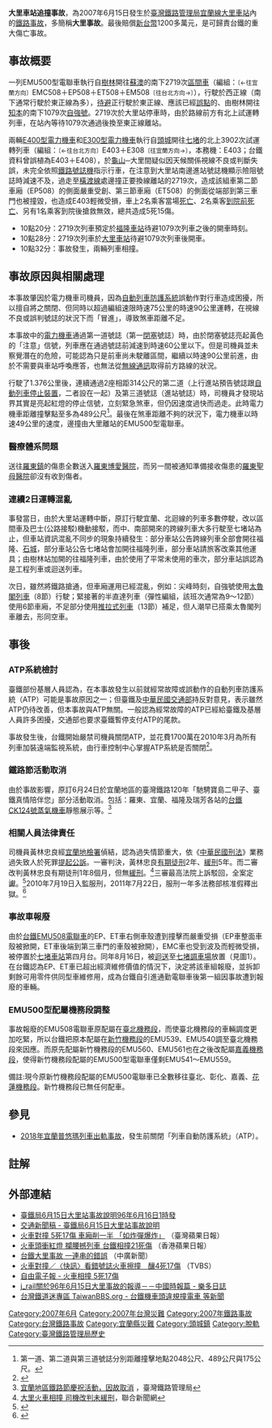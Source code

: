 {{NoteUTC+8}}{{NoteTA
|G1=Transport
|G2=Unit}}
{{Infobox rail accident
| title            = 大里車站追撞事故
| boxwidth         = 
| image            = File:2011-05-10 ET EP508 at Qidu.JPG
| caption          = 事故列車，於事故後送至[[七堵調車場|七堵調車場]]放置(已於2020年6月解體)
| date             = 2007年6月15日
| time             = 上午10點32分
| location         = [[宜蘭縣|宜蘭縣]][[頭城鎮|頭城鎮]][[大里車站|大里車站]]
| location-dist    = 
| location-dist-mi = 
| location-dir     = 
| location-city    = 
| coordinates      = 
| country          = {{ROC-TW}}
| line             = [[宜蘭線|宜蘭線]]
| operator         = [[臺灣鐵路管理局|臺灣鐵路管理局]]
| type             = [[車禍|車禍]]
| cause            = 駕駛操作失誤、自動列車防護系統誤動作
| trains           = [[台鐵E200－E400型電力機車|台鐵E200－E400型電力機車]]<br>[[台鐵EMU500型電聯車|台鐵EMU500型電聯車]]
| pax              = 
| deaths           = 5
| injuries         = 15
| damage           = 
| map              = 
| map_name         = 
| map_state        = 
}}
'''大里車站追撞事故'''，為2007年6月15日發生於[[臺灣鐵路管理局|臺灣鐵路管理局]][[宜蘭線|宜蘭線]][[大里車站|大里車站]]內的[[鐵路事故列表|鐵路事故]]，多簡稱'''大里事故'''。最後賠償[[新台幣|新台幣]]1200多萬元，是可歸責台鐵的重大傷亡事故。

==事故概要==
一列EMU500型電聯車執行自[[樹林車站|樹林]]開往[[蘇澳車站|蘇澳]]的南下2719次[[台鐵區間車|區間車]]（編組：<small>〔←往宜蘭方向〕</small>EMC508＋EP508＋ET508＋EM508<small>〔往台北方向→〕</small>），行駛於西正線（南下通常行駛於東正線為多），[[待避|待避]]正行駛於東正線、應該已經[[誤點|誤點]]的、由樹林開往[[知本車站|知本]]的南下1079次[[自強號|自強號]]。2719次於大里站停車時，由於路線前方有北上試運轉列車，在站內等待1079次通過後換至東正線離站。

兩輛[[台鐵E400型電力機車|E400型電力機車]]和[[台鐵E300型電力機車|E300型電力機車]]執行自[[頭城車站|頭城]]開往[[七堵車站|七堵]]的北上3902次試運轉列車（編組：<small>〔←往台北方向〕</small>E403＋E308<small>〔往宜蘭方向→〕</small>，本務機：E403；台鐵資料曾誤植為E403＋E408），於[[龜山車站_(台灣)|龜山]]─大里間疑似因天候關係視線不良或判斷失誤，未完全依照[[鐵路號誌機|鐵路號誌機]]指示行車，在注意到大里站南邊進站號誌機顯示險阻號誌時減速不及，過走至[[橫渡線|橫渡線]]處邊撞正要換線離站的2719次，造成該組車第二節車廂（EP508）的側面嚴重受創、第三節車廂（ET508）的側面從端部到第三車門也被撞毀，也造成E403輕微受損，車上2名乘客當場[[死亡|死亡]]、2名乘客[[到院前死亡|到院前死亡]]、另有1名乘客到院後搶救無效，總共造成5死15傷。

* 10點20分：2719次列車預定於[[福隆車站|福隆車站]]待避1079次列車之後的開車時刻。
* 10點28分：2719次列車於[[大里車站|大里車站]]待避1079次列車後開車。
* 10點32分：事故發生，兩輛列車相撞。

==事故原因與相關處理==
本事故肇因於電力機車司機員，因為[[自動列車防護系統|自動列車防護系統]]誤動作對行車造成困擾，所以擅自將之關閉、但同時以超過編組速限時速75公里的時速90公里運轉，在視線不良或誤判號誌的狀況下而「冒進」，導致煞車距離不足。

本事故中的[[電力機車|電力機車]]通過第一道號誌（第一[[閉塞_(鐵路)|閉塞]]號誌）時，由於閉塞號誌亮起黃色的「注意」信號，列車應在通過號誌前減速到時速60公里以下。但是司機員並未察覺潛在的危險，可能認為只是前車尚未駛離區間，繼續以時速90公里前進，由於不需要與車站呼喚應答，也無法從[[無線通訊|無線通訊]]取得前方路線的狀況。

行駛了1.376公里後，連續通過2座相距314公尺的第二道（上行進站預告號誌跟[[自動列車停止裝置|自動列車停止裝置]]，二者設在一起）及第三道號誌（進站號誌）時，司機員才發現站界其實是亮起紅燈的停止信號，立刻緊急煞車，但仍因速度過快而過走。此時電力機車距離撞擊點至多為489公尺<ref>第一道、第二道與第三道號誌分別距離撞擊地點2048公尺、489公尺與175公尺。</ref>。最後在煞車距離不夠的狀況下，電力機車以時速49公里的速度，邊撞由大里離站的EMU500型電聯車。

===醫療體系問題===
送往[[羅東鎮_(臺灣)|羅東鎮]]的傷患全數送入[[羅東博愛醫院|羅東博愛醫院]]，而另一間被通知準備接收傷患的[[羅東聖母醫院|羅東聖母醫院]]卻沒有收到傷者。

===連續2日運轉混亂===
事發當日，由於大里站運轉中斷，原訂行駛宜蘭、北迴線的列車多數停駛，改以區間車及巴士(公路接駁)機動接駁，而中、南部開來的跨線列車大多行駛至七堵站為止，但車站資訊混亂不同步的現象持續發生：部分車站公告跨線列車全部會開往福隆、[[石城車站|石城]]，部分車站公告七堵站會加開往福隆列車，部分車站請旅客改乘其他運具；由樹林站加開的往福隆列車，由於使用了平常未使用的車次，部分車站誤認為是工程列車或迴送列車。

次日，雖然將鐵路搶通，但車廂運用已經混亂，例如：尖峰時刻，自強號使用[[太魯閣列車|太魯閣列車]]（8節）行駛；緊接著的半直達列車（彈性編組，該班次通常為9～12節）使用6節車廂，不足部分使用[[推拉式列車|推拉式列車]]（13節）補足，但人潮早已搭乘太魯閣列車離去，形同空車。

== 事後 ==

=== ATP系統檢討 ===
臺鐵部份基層人員認為，在本事故發生以前就經常故障或誤動作的自動列車防護系統（ATP）可能是事故原因之一；但臺鐵及[[中華民國交通部|中華民國交通部]]持反對意見，表示雖然ATP仍待改善，但本事故與ATP無關。一般認為經常故障的ATP已經給臺鐵及基層人員許多困擾，交通部也要求臺鐵暫停支付ATP的尾款。

事故發生後，台鐵開始嚴禁司機員關閉ATP，並花費1700萬在2010年3月為所有列車加裝遠端監視系統，由行車控制中心掌握ATP系統是否關閉<ref>{{cite news|title=【台鐵高層超扯】普悠瑪沒裝ATP遠端監控　立委爆「因裝了也不能用」|url=https://tw.appledaily.com/new/realtime/20181024/1453407/|newspaper=蘋果日報|date=2018-10-24|accessdate=2018-10-24|archive-date=2018-10-24|archive-url=https://web.archive.org/web/20181024155935/https://tw.appledaily.com/new/realtime/20181024/1453407/|dead-url=no}}</ref>。

=== 鐵路節活動取消 ===
由於事故影響，原訂6月24日於宜蘭地區的臺灣鐵路120年「馳騁寶島二甲子、臺鐵真情陪伴您」部分活動取消。包括：羅東、宜蘭、福隆及瑞芳各站的[[台鐵CK124號蒸氣機車|台鐵CK124號蒸氣機車]]靜態展示等。<ref>[http://www.railway.gov.tw/News/News_Content.aspx?NTC=H&NewsSN=767 宜蘭地區鐵路節慶祝活動，因故取消] {{Wayback|url=http://www.railway.gov.tw/News/News_Content.aspx?NTC=H&NewsSN=767 |date=20070929090927 }}，臺灣鐵路管理局</ref>

===相關人員法律責任===
司機員黃林忠良經[[宜蘭地檢署|宜蘭地檢署]]偵結，認為過失情節重大，依《[[中華民國刑法|中華民國刑法]]》業務過失致人於死罪[[提起公訴|提起公訴]]。一審判決，黃林忠良[[有期徒刑|有期徒刑]]2年、[[緩刑|緩刑]]5年。而二審改判黃林忠良有期徒刑1年8個月，但無[[緩刑|緩刑]]。<ref>[http://udn.com/NEWS/SOCIETY/SOC6/4390478.shtml 大里火車相撞 司機改判未緩刑]，聯合新聞網</ref>三審最高法院上訴駁回，全案定讞。<ref>{{cite web |title=最高法院 99 年度台上字第 3383 號刑事判決 |url=https://law.judicial.gov.tw/FJUD/data.aspx?ty=JD&id=TPSM,99%2c%e5%8f%b0%e4%b8%8a%2c3383%2c20100603 |website=司法院法學資料檢索系統 |accessdate=2022-03-26 |archive-date=2022-03-26 |archive-url=https://web.archive.org/web/20220326161750/https://law.judicial.gov.tw/FJUD/data.aspx?ty=JD&id=TPSM,99,%E5%8F%B0%E4%B8%8A,3383,20100603 }}</ref>2010年7月19日入監服刑，2011年7月22日，服刑一年多法務部核准假釋出獄。<ref>{{cite web |title=臺灣高等法院 100 年度聲字第 2303 號刑事裁定 |url=https://law.judicial.gov.tw/FJUD/data.aspx?ty=JD&id=TPHM,100%2c%e8%81%b2%2c2303%2c20110728%2c1 |website=司法院法學資料檢索系統 |accessdate=2022-03-26 |archive-date=2022-03-26 |archive-url=https://web.archive.org/web/20220326161451/https://law.judicial.gov.tw/FJUD/data.aspx?ty=JD&id=TPHM,100,%E8%81%B2,2303,20110728,1 }}</ref>

===事故車報廢===
由於[[台鐵EMU500型電聯車|台鐵EMU508電聯車]]的EP、ET車右側車殼遭到撞擊而嚴重受損（EP車整面車殼被掀開，ET車後端到第三車門的車殼被掀開），EMC車也受到波及而輕微受損，被停置於[[七堵車站|七堵車站]]第四月台。同年8月16日，被[[車輛運送|迴送]]至[[七堵調車場|七堵調車場]]放置（見圖1）。在台鐵認為EP、ET車已超出經濟維修價值的情況下，決定將該車組報廢，並拆卸剩餘可用零件供同型車維修用，成為台鐵自引進通勤電聯車後第一組因事故遭到報廢的車輛。

===EMU500型配屬機務段調整===

事故報廢的EMU508電聯車原配屬在[[臺北機務段|臺北機務段]]，而使臺北機務段的車輛調度更加吃緊，所以台鐵把原本配屬在[[新竹機務段|新竹機務段]]的EMU539、EMU540調至臺北機務段來因應。而原先配屬新竹機務段的EMU560、EMU561也在之後改配屬[[嘉義機務段|嘉義機務段]]，使得新竹機務段配屬的EMU500型電聯車僅剩EMU541～EMU559。

備註:現今原新竹機務段配屬的EMU500電聯車已全數移往臺北、彰化、嘉義、[[花蓮機務段|花蓮機務段]]。新竹機務段已無任何配車。

==參見==
*[[2018年宜蘭普悠瑪列車出軌事故|2018年宜蘭普悠瑪列車出軌事故]]，發生前關閉「列車自動防護系統」（ATP）。

==註解==
<div class="references-small">
<references />
</div>

==外部連結==
{{wikinews|臺鐵列車對撞 宜蘭線雙向中斷}}

*[https://web.archive.org/web/20070618093920/http://www.railway.gov.tw/News/News_Content.aspx?NTC=H&NewsSN=764 臺鐵局6月15日大里站事故說明96年6月16日1時發]
*[http://www.motc.gov.tw/mocwebGIP/wSite/fp?xItem=3906&ctNode=145&mp=1 交通新聞稿 - 臺鐵局6月15日大里站事故說明]{{dead link}}
*[https://tw.appledaily.com/headline/daily/20070616/3566626/ 火車對撞 5死17傷 車廂削一半 「如炸彈爆炸」] {{Wayback|url=https://tw.appledaily.com/headline/daily/20070616/3566626/ |date=20190214020733 }}（臺灣蘋果日報）
*[https://hk.news.appledaily.com/international/daily/article/20070616/7220529 火車頭衝紅燈 攔腰撼列車 台鐵相撞21死傷] {{Wayback|url=https://hk.news.appledaily.com/international/daily/article/20070616/7220529 |date=20190617192103 }}（香港蘋果日報）
*[https://www.ptt.cc/man/Railway/DCDC/D8CA/M.1229339468.A.176.html 台鐵大里事故 一連串的錯誤] {{Wayback|url=https://www.ptt.cc/man/Railway/DCDC/D8CA/M.1229339468.A.176.html |date=20180929083338 }}（中廣新聞）
*[https://news.tvbs.com.tw/local/321232 火車對撞／〈快訊〉看錯號誌火車擦撞　釀4死17傷] {{Wayback|url=https://news.tvbs.com.tw/local/321232 |date=20190613030936 }}（TVBS）
*[http://news.ltn.com.tw/news/society/paper/135885 自由電子報 - 火車相撞 5死17傷] {{Wayback|url=http://news.ltn.com.tw/news/society/paper/135885 |date=20200803212952 }}
*[https://web.archive.org/web/20181003071134/http://blog.roodo.com/j_rail/archives/3497057.html j_rail關於96年6月15日大里事故的報導－－中國時報篇 - 樂多日誌]
*[http://taiwanbbs.org/cgi/index.pl?b=cul,s=720,m=1108430844#r748 台灣鐵道迷專區  TaiwanBBS.org - 台鐵機車頭違規撞電車 等新聞]{{dead link|date=2018年4月 |bot=InternetArchiveBot |fix-attempted=yes }}
{{2007年鐵路事故}}
{{臺灣鐵道史}}
{{portal bar|臺灣|宜蘭|臺灣鐵路運輸|鐵路|災害}}
[[Category:2007年6月|Category:2007年6月]]
[[Category:2007年台灣災難|Category:2007年台灣災難]]
[[Category:2007年鐵路事故|Category:2007年鐵路事故]]
[[Category:台灣鐵路事故|Category:台灣鐵路事故]]
[[Category:宜蘭縣災難|Category:宜蘭縣災難]]
[[Category:頭城鎮|Category:頭城鎮]]
[[Category:脫軌|Category:脫軌]]
[[Category:臺灣鐵路管理局歷史|Category:臺灣鐵路管理局歷史]]